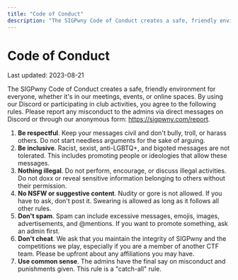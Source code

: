 ```yaml
---
title: "Code of Conduct"
description: "The SIGPwny Code of Conduct creates a safe, friendly environment for everyone, whether it's in our meetings, events, or online spaces."
---
```


# Code of Conduct
Last updated: 2023-08-21

The SIGPwny Code of Conduct creates a safe, friendly environment for everyone, whether it's in our meetings, events, or online spaces. By using our Discord or participating in club activities, you agree to the following rules. Please report any misconduct to the admins via direct messages on Discord or through our anonymous form: <https://sigpwny.com/report>.

1. **Be respectful**. Keep your messages civil and don't bully, troll, or harass others. Do not start needless arguments for the sake of arguing.
2. **Be inclusive**. Racist, sexist, anti-LGBTQ+, and bigoted messages are not tolerated. This includes promoting people or ideologies that allow these messages.
3. **Nothing illegal**. Do not perform, encourage, or discuss illegal activities. Do not doxx or reveal sensitive information belonging to others without their permission.
4. **No NSFW or suggestive content**. Nudity or gore is not allowed. If you have to ask, don't post it. Swearing is allowed as long as it follows all other rules.
5. **Don't spam**. Spam can include excessive messages, emojis, images, advertisements, and @mentions. If you want to promote something, ask an admin first.
6. **Don't cheat**. We ask that you maintain the integrity of SIGPwny and the competitions we play, especially if you are a member of another CTF team. Please be upfront about any affiliations you may have.
7. **Use common sense**. The admins have the final say on misconduct and punishments given. This rule is a "catch-all" rule.
